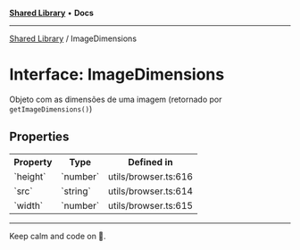 
<Meta title="Libs/Shared/interfaces/ImageDimensions" />



[**Shared Library**](/?path=/docs/libs-shared-overview--page) • **Docs**

***

[Shared Library](/?path=/docs/libs-shared-overview--page) / ImageDimensions

# Interface: ImageDimensions

Objeto com as dimensões de uma imagem (retornado por `getImageDimensions()`)

## Properties

<table>
<tr><th>Property</th><th>Type</th><th>Defined in</th></tr>
<tr></tr>
<tr><td>`height`</td><td>`number`</td><td>utils/browser.ts:616</td></tr>
<tr><td>`src`</td><td>`string`</td><td>utils/browser.ts:614</td></tr>
<tr><td>`width`</td><td>`number`</td><td>utils/browser.ts:615</td></tr>
</table>


***

Keep calm and code on 🤘.